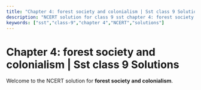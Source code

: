 ```yaml
---
title: "Chapter 4: forest society and colonialism | Sst class 9 Solutions"
description: "NCERT solution for class 9 sst chapter 4: forest society and colonialism."
keywords: ["sst","class-9","chapter 4","NCERT","solutions"]
---
```


# Chapter 4: forest society and colonialism | Sst class 9 Solutions

Welcome to the NCERT solution for **forest society and colonialism**.
